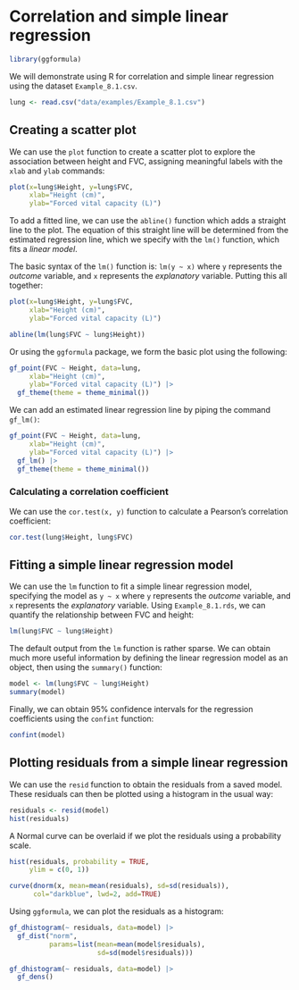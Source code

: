 # Correlation and simple linear regression

```r
library(ggformula)
```

We will demonstrate using R for correlation and simple linear regression using the dataset `Example_8.1.csv`.

```r
lung <- read.csv("data/examples/Example_8.1.csv")
```

## Creating a scatter plot

We can use the `plot` function to create a scatter plot to explore the association between height and FVC, assigning meaningful labels with the `xlab` and `ylab` commands:

```r
plot(x=lung$Height, y=lung$FVC, 
     xlab="Height (cm)", 
     ylab="Forced vital capacity (L)")
```

To add a fitted line, we can use the `abline()` function which adds a straight line to the plot. The equation of this straight line will be determined from the estimated regression line, which we specify with the `lm()` function, which fits a *linear model*.

The basic syntax of the `lm()` function is: `lm(y ~ x)` where `y` represents the *outcome* variable, and `x` represents the *explanatory* variable. Putting this all together:

```r
plot(x=lung$Height, y=lung$FVC,
     xlab="Height (cm)",
     ylab="Forced vital capacity (L)")

abline(lm(lung$FVC ~ lung$Height))
```

Or using the `ggformula` package, we form the basic plot using the following:
```r
gf_point(FVC ~ Height, data=lung,
     xlab="Height (cm)", 
     ylab="Forced vital capacity (L)") |>
  gf_theme(theme = theme_minimal())
```

We can add an estimated linear regression line by piping the command `gf_lm()`:
```r
gf_point(FVC ~ Height, data=lung,
     xlab="Height (cm)", 
     ylab="Forced vital capacity (L)") |>
  gf_lm() |>
  gf_theme(theme = theme_minimal())
```

### Calculating a correlation coefficient {-}

We can use the `cor.test(x, y)` function to calculate a Pearson's correlation coefficient:

```r
cor.test(lung$Height, lung$FVC)
```

## Fitting a simple linear regression model

We can use the `lm` function to fit a simple linear regression model, specifying the model as `y ~ x` where `y` represents the *outcome* variable, and `x` represents the *explanatory* variable. Using `Example_8.1.rds`, we can quantify the relationship between FVC and height:

```r
lm(lung$FVC ~ lung$Height)
```

The default output from the `lm` function is rather sparse. We can obtain much more useful information by defining the linear regression model as an object, then using the `summary()` function:

```r
model <- lm(lung$FVC ~ lung$Height)
summary(model)
```

Finally, we can obtain 95% confidence intervals for the regression coefficients using the `confint` function:

```r
confint(model)
```

## Plotting residuals from a simple linear regression

We can use the `resid` function to obtain the residuals from a saved model. These residuals can then be plotted using a histogram in the usual way:

```r
residuals <- resid(model)
hist(residuals)
```

A Normal curve can be overlaid if we plot the residuals using a probability scale.

```r
hist(residuals, probability = TRUE,
     ylim = c(0, 1))

curve(dnorm(x, mean=mean(residuals), sd=sd(residuals)), 
      col="darkblue", lwd=2, add=TRUE)
```

Using `ggformula`, we can plot the residuals as a histogram:

```r
gf_dhistogram(~ residuals, data=model) |>
  gf_dist("norm", 
          params=list(mean=mean(model$residuals), 
                      sd=sd(model$residuals)))

gf_dhistogram(~ residuals, data=model) |>
  gf_dens()
```
